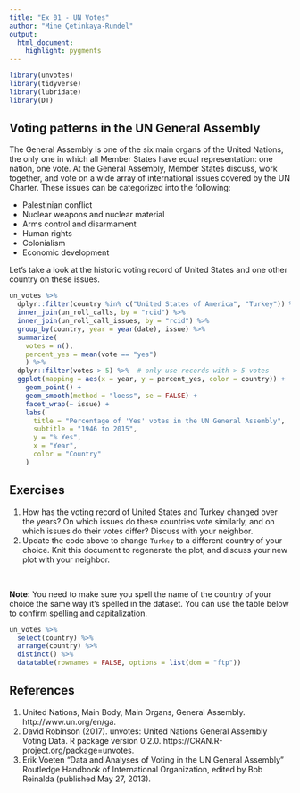 ```yaml
---
title: "Ex 01 - UN Votes"
author: "Mine Çetinkaya-Rundel"
output: 
  html_document: 
    highlight: pygments
---
```


```r
library(unvotes)
library(tidyverse)
library(lubridate)
library(DT)
```

## Voting patterns in the UN General Assembly

The General Assembly is one of the six main organs of the United Nations, the only one in which all Member States have equal representation: one nation, one vote. At the General Assembly, Member States discuss, work together, and vote on a wide array of international issues covered by the UN Charter. These issues can be categorized into the following:

- Palestinian conflict
- Nuclear weapons and nuclear material
- Arms control and disarmament
- Human rights
- Colonialism
- Economic development

Let's take a look at the historic voting record of United States and one other 
country on these issues.

```r
un_votes %>%
  dplyr::filter(country %in% c("United States of America", "Turkey")) %>%
  inner_join(un_roll_calls, by = "rcid") %>%
  inner_join(un_roll_call_issues, by = "rcid") %>%
  group_by(country, year = year(date), issue) %>%
  summarize(
    votes = n(),
    percent_yes = mean(vote == "yes")
    ) %>%
  dplyr::filter(votes > 5) %>%  # only use records with > 5 votes
  ggplot(mapping = aes(x = year, y = percent_yes, color = country)) +
    geom_point() +
    geom_smooth(method = "loess", se = FALSE) +
    facet_wrap(~ issue) +
    labs(
      title = "Percentage of 'Yes' votes in the UN General Assembly",
      subtitle = "1946 to 2015",
      y = "% Yes",
      x = "Year",
      color = "Country"
    )
```

## Exercises

1. How has the voting record of United States and Turkey changed over the years?
On which issues do these countries vote similarly, and on which issues do their 
votes differ? Discuss with your neighbor.
2. Update the code above to change `Turkey` to a different country of your 
choice. Knit this document to regenerate the plot, and discuss your new plot 
with your neighbor.

<br>

**Note:** You need to make sure you spell the name of the country of your 
choice the same way it's spelled in the dataset. You can use the table below 
to confirm spelling and capitalization.

```r
un_votes %>% 
  select(country) %>%
  arrange(country) %>% 
  distinct() %>%
  datatable(rownames = FALSE, options = list(dom = "ftp"))
```


## References

1. United Nations, Main Body, Main Organs, General Assembly. http://www.un.org/en/ga.
1. David Robinson (2017). unvotes: United Nations General Assembly Voting Data. 
R package version 0.2.0. https://CRAN.R-project.org/package=unvotes.
1. Erik Voeten "Data and Analyses of Voting in the UN General Assembly" 
Routledge Handbook of International Organization, edited by Bob Reinalda 
(published May 27, 2013).
